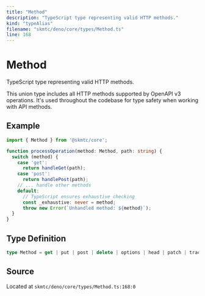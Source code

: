 ```yaml
---
title: "Method"
description: "TypeScript type representing valid HTTP methods."
kind: "typeAlias"
filename: "skmtc/deno/core/types/Method.ts"
line: 168
---
```


# Method

TypeScript type representing valid HTTP methods.

This union type includes all HTTP methods supported by OpenAPI v3 operations.
It's used throughout the codebase for type safety when working with API methods.


## Example

```typescript
import { Method } from '@skmtc/core';

function processOperation(method: Method, path: string) {
  switch (method) {
    case 'get':
      return handleGet(path);
    case 'post':
      return handlePost(path);
    // ... handle other methods
    default:
      // TypeScript ensures exhaustive checking
      const _exhaustive: never = method;
      throw new Error(`Unhandled method: ${method}`);
  }
}
```

## Type Definition

```typescript
type Method = get | put | post | delete | options | head | patch | trace
```

## Source

Located at `skmtc/deno/core/types/Method.ts:168:0`
